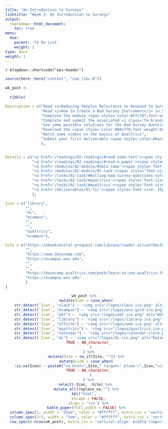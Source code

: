 ```yaml
---
title: "An Introduction to Surveys"
linktitle: "Week 2: An Introduction to Surveys"
output:
  rmarkdown::html_document:
    toc: true
menu:
  due:
    parent: 'To Do List'
    weight: 2
type: docs
weight: 1
---
```


`r blogdown::shortcode("aes-header")`

```r
source(here::here("content", "com_libs.R"))
```


```r

wk_post <- 
  
  tibble(

Description = c("Read <i>Reducing Peoples Reluctance to Respond to Surveys</i> in Dillman, Smyth, &amp; Christian (2014)",
                "Read <i>How to Create a Bad Survey Instrument</i> in Sullivan & Artino (2017)",
                "Complete the module <span style='color:#ffc787;font-weight:bold'><i>Introduction to the Tidyverse</i></span>",
                "Complete and submit the associated <i class='fa-brands fa-r-project'></i> task for the module",
                "See some possible solutions for the Bad Survey Questions document",
                "Download the <span style='color:#89cff0;font-weight:bold'>Exploratory Draft Survey Design Template</span>",
                "Watch some videos on the basics of Qualtrics",
                "Submit your first deliverable <span style='color:#6acda5;font-weight:bold'>Establish a Sampling Frame</span>"
                ),


Details = c("<a href='/readings/02-readings/#read-some-text'><span style='font-size: 25px; color: #89cff0;'><i class='fas fa-info-circle'></i></span></a>",
            "<a href='/readings/02-readings/#read-a-paper'><span style='font-size: 25px; color: #89cff0;'><i class='fas fa-info-circle'></i></span></a>",
            "<a href='/modules/02-module/#data-camp'><span style='font-size: 25px; color: #89cff0;'><i class='fas fa-info-circle'></i></span></a>",
            "<a href='/modules/02-module/#r-task'><span style='font-size: 25px; color: #89cff0;'><i class='fas fa-info-circle'></i></span></a>",
            "<a href='/tasks/02-task/#mulling-bad-survey-questions-solutions'><span style='font-size: 25px; color: #89cff0;'><i class='fas fa-info-circle'></i></span></a>",
            "<a href='/tasks/02-task/#qualtrics'><span style='font-size: 25px; color: #89cff0;'><i class='fas fa-info-circle'></i></span></a>",
            "<a href='/tasks/02-task/#qualtrics'><span style='font-size: 25px; color: #89cff0;'><i class='fas fa-info-circle'></i></span></a>",
            "<a href='/deliverables/01-l1/'><span style='font-size: 25px; color: #89cff0;'><i class='fas fa-info-circle'></i></span></a>"
            ),

Icon = c("library",
         "",
         "dc",
         "ecampus",
         "",
         "",
         "qualtrics",
         "ecampus"),

Site = c("https://ebookcentral.proquest.com/lib/wvu/reader.action?docID=1762797&ppg=21",
         "",
         "https://www.datacamp.com",
         "https://ecampus.wvu.edu",
         "",
         "",
         "https://basecamp.qualtrics.com/path/learn-to-use-qualtrics-for-research",
         "https://ecampus.wvu.edu"
         )
)
```

<center>
```r
wk_post %>%
  mutate(Icon = case_when(
    str_detect(`Icon`, "slack") ~ '<img src="/logos/slack-ico.png" alt="Slack icon" width="25">',
    str_detect(`Icon`, "ecampus") ~ '<img src="/logos/wvu-gold-ico.png" alt="WVU icon" width="25">',
    str_detect(`Icon`, "pdf") ~ '<img src="/logos/pdf-ico.png" alt="WVU icon" width="30">',
    str_detect(`Icon`, "library") ~ '<img src="/logos/library-ico.png" alt="Library icon" width="25">',
    str_detect(`Icon`, "offsite") ~ '<img src="/logos/web-ico.png" alt="Web icon" width="26">',
    str_detect(`Icon`, "qualtrics") ~ '<img src="/logos/qualtrics-ico.png" alt="Qualtrics icon" width="29">',
    str_detect(`Icon`, "calendar") ~ '<img src="/logos/calendar-clock.png" alt="Calendar clock icon" width="27">',
    str_detect(`Icon`, "dc") ~ '<img src="/logos/dc-ico.png" alt="DataCamp icon" width="24">',
    TRUE ~ NA_character_
      )
    ) %>%
  mutate(Site = na_if(Site, "")) %>%
  mutate(Link = case_when(
    !is.na(Icon) ~ paste0("<a href=",Site," target='_blank'>",Icon,"</a>"),
    TRUE ~ NA_character_
      )
    ) %>%
  select(-Icon, -Site) %>% 
  mutate_all(replace_na,"") %>%
kbl("html",
    escape = FALSE,
    align = 'lcc') %>%
  kable_paper(full_width = FALSE) %>%
  column_spec(1, width = "25em", color = "#ffffff", extra_css = 'vertical-align: middle !important;') %>%
  column_spec(2:3, width = "5em", color = "#ffffff", extra_css = 'vertical-align: middle !important;') %>%
  row_spec(0:nrow(wk_post), extra_css = 'vertical-align: middle !important;', background = "transparent", color = "#f7f7f7") 
```
</center>
